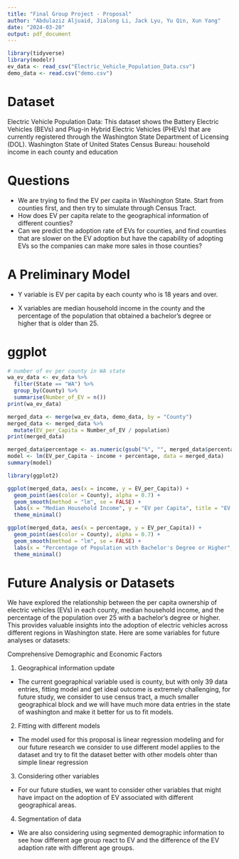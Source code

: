 ```yaml
---
title: "Final Group Project - Proposal"
author: "Abdulaziz Aljuaid, Jialong Li, Jack Lyu, Yu Qin, Xun Yang"
date: "2024-03-20"
output: pdf_document
---
```


```r
library(tidyverse)
library(modelr)
ev_data <- read_csv("Electric_Vehicle_Population_Data.csv")
demo_data <- read.csv("demo.csv")
```
# Dataset
Electric Vehicle Population Data: This dataset shows the Battery Electric Vehicles (BEVs) and Plug-in Hybrid Electric Vehicles (PHEVs) that are currently registered through the Washington State Department of Licensing (DOL).
Washington State of United States Census Bureau: household income in each county and education

# Questions
* We are trying to find the EV per capita in Washington State. Start from counties first, and then try to simulate through Census Tract.
* How does EV per capita relate to the geographical information of different counties? 
* Can we predict the adoption rate of EVs for counties, and find counties that are slower on the EV adoption but have the capability of adopting EVs so the companies can make more sales in those counties?

# A Preliminary Model
* Y variable is EV per capita by each county who is 18 years and over.

* X variables are median household income in the county and the percentage of the population that obtained a bachelor's degree or higher that is older than 25.

# ggplot
```r
# number of ev per county in WA state
wa_ev_data <- ev_data %>%
  filter(State == "WA") %>%
  group_by(County) %>%
  summarise(Number_of_EV = n())
print(wa_ev_data)
```

```r
merged_data <- merge(wa_ev_data, demo_data, by = "County")
merged_data <- merged_data %>%
  mutate(EV_per_Capita = Number_of_EV / population)
print(merged_data)
```


```r
merged_data$percentage <- as.numeric(gsub("%", "", merged_data$percentage)) / 100
model <- lm(EV_per_Capita ~ income + percentage, data = merged_data)
summary(model)
```
```r
library(ggplot2)

ggplot(merged_data, aes(x = income, y = EV_per_Capita)) +
  geom_point(aes(color = County), alpha = 0.7) +
  geom_smooth(method = "lm", se = FALSE) + 
  labs(x = "Median Household Income", y = "EV per Capita", title = "EV per Capita vs. Median Household Income") +
  theme_minimal()
```
```r
ggplot(merged_data, aes(x = percentage, y = EV_per_Capita)) +
  geom_point(aes(color = County), alpha = 0.7) +
  geom_smooth(method = "lm", se = FALSE) +
  labs(x = "Percentage of Population with Bachelor's Degree or Higher", y = "EV per Capita", title = "EV per Capita vs. Bachelor's Degree or Higher") +
  theme_minimal()
```

# Future Analysis or Datasets
We have explored the relationship between the per capita ownership of electric vehicles (EVs) in each county, median household income, and the percentage of the population over 25 with a bachelor's degree or higher. This provides valuable insights into the adoption of electric vehicles across different regions in Washington state. Here are some variables for future analyses or datasets:

Comprehensive Demographic and Economic Factors

1. Geographical information update

* The current goegraphical variable used is county, but with only 39 data entries, fitting model and get ideal outcome is extremely challenging, for future study, we consider to use census tract, a much smaller geographical block and we will have much more data entries in the state of washington and make it better for us to fit models.

2. Fitting with different models

* The model used for this proposal is linear regression modeling and for our future research we consider to use different model applies to the dataset and try to fit the dataset better with other models ohter than simple linear regression

3. Considering other variables

* For our future studies, we want to consider other variables that might have impact on the adoption of EV associated with different geographical areas.

4. Segmentation of data

* We are also considering using segmented demographic information to see how different age group react to EV and the difference of the EV adaption rate with different age groups.
